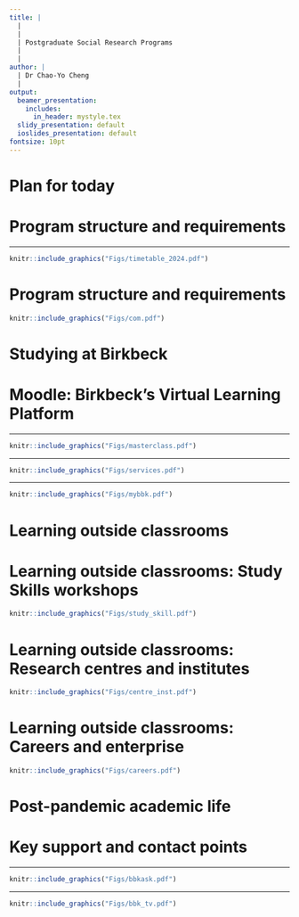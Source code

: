 ```yaml
---
title: |
  | 
  |
  | Postgraduate Social Research Programs 
  |
  |
author: |
  | Dr Chao-Yo Cheng
  |
output:
  beamer_presentation:
    includes:
      in_header: mystyle.tex
  slidy_presentation: default
  ioslides_presentation: default
fontsize: 10pt
---
```


# Plan for today

\begin{itemize}
  \item Program structure and requirements
  \vspace{0.2cm}
  \item Learning resources and training opportunities outside BBK
  \vspace{0.2cm}
  \item Academic life at postgraduate level
  \vspace{0.2cm}
  \item Q\&A
\end{itemize}

# Program structure and requirements

\begin{itemize}
  \item Four 15-credit \textbf{research methods} modules (60 credits in total)
  \begin{itemize}
  \begin{small}
    \item Qualitative Social Research Methods and Qualitative Research Design
    \item Introduction to Quantitative Social Research, Applied Social Data Analysis in \texttt{R} and Advanced Topics in Quantitative Social Research
    \item Experiments in Social Science
  \end{small}  
  \end{itemize}
  \vspace{0.2cm}
  \item Two 30-credit \textbf{theory/subject} options (60 credits in total)
  \begin{itemize}
  \begin{small}
    \item MSc and PG Diploma: Investigating the Social World and Masterclass in Social Research
    \item MRes: Options from your subject area
  \end{small}
  \end{itemize}
  \vspace{0.2cm}
  \item \textbf{Social Research Dissertation} (60 credits), including four dissertation workshops
\end{itemize}

---

\vspace{0.5cm}
```r
knitr::include_graphics("Figs/timetable_2024.pdf")
```
\vspace{0.3cm}
\begin{center}
Compulsory and Core SR modules, 2024-2025
\end{center}

# Program structure and requirements

\begin{itemize}
  \item We offer flexibility such that you can 
  \vspace{0.1cm}
  \begin{itemize}
    \item Choose to finish your study full-time or part-time
    \item Audit modules and/or take modules outside your subject area
    \item Progress to MSc/MRes after you finish PG Certificate/Diploma
    \item Exit with PG Cert/Diploma if you start with MSc/MRes
  \end{itemize}
  \vspace{0.2cm}
  \item We will revisit your module choices and/or your plan at/after Birkbeck with the program director in 1:1 progress check meetings
\end{itemize}
\vspace{0.2cm}
```r
knitr::include_graphics("Figs/com.pdf")
```

# Studying at Birkbeck

\begin{itemize}
  \item Each module has a handbook, with detailed description of contact points, aims and objectives, learning outcomes, syllabus, and assessment requirements
  \vspace{0.4cm}
  \item Most modules will be taught by pre-recorded lectures combined with in-person seminars or lab tutorials (for quantitative modules)
  \vspace{0.4cm}
  \item You will need to finish pre-sessional activities (e.g., readings and pre-recorded lectures) before the live sessions and actively engage in class activities
  \vspace{0.4cm}
  \item Students will have the chance to provide feedback (student-staff exchanges and module evaluation)
\end{itemize}

# Moodle: Birkbeck's Virtual Learning Platform

\begin{itemize}
  \item College services and and/or program information, see \textbf{Orientation-Surviving and Thriving at Birkbeck}
  \vspace{0.3cm}
  \item Course materials, including module handbooks, lecture recordings, readings and handouts
  \vspace{0.3cm}
  \item Dissertation module, where you can find information about Dissertation Guidance and workshop materials
\end{itemize}

---

```r
knitr::include_graphics("Figs/masterclass.pdf")
```

---

```r
knitr::include_graphics("Figs/services.pdf")
```

---

```r
knitr::include_graphics("Figs/mybbk.pdf")
```

# Learning outside classrooms

\begin{itemize}
  \item Birkbeck's Study Skills workshops
  \vspace{0.2cm}
  \item Birkbeck's research centres and institutes
  \vspace{0.2cm}
  \item Birkbeck's career services; opportunities on LinkedIn, \url{jobs.ac.uk}, and \url{idealist.org}
  \vspace{0.2cm}
  \item Libraries within and outside Birkbeck, such as the Senate House, SOAS, UCL, and the British Library -- check out \textbf{SCONUL}
  \vspace{0.2cm}
  \item Additional events and resources (e.g., UoL colleges, Turing and NCRM) outside Birkbeck
\end{itemize}

# Learning outside classrooms: Study Skills workshops

```r
knitr::include_graphics("Figs/study_skill.pdf")
```
\vspace{0.1cm}
\begin{center}
\begin{scriptsize}
\url{https://www.bbk.ac.uk/student-services/learning-development}
\end{scriptsize}
\end{center}

# Learning outside classrooms: Research centres and institutes

```r
knitr::include_graphics("Figs/centre_inst.pdf")
```
\vspace{0.1cm}
\begin{center}
\begin{scriptsize}
\url{https://www.bbk.ac.uk/research/centres}
\end{scriptsize}
\end{center}

# Learning outside classrooms: Careers and enterprise

```r
knitr::include_graphics("Figs/careers.pdf")
```
\vspace{0.1cm}
\begin{center}
\begin{scriptsize}
\url{https://www.bbk.ac.uk/student-services/careers-and-enterprise}
\end{scriptsize}
\end{center}

# Post-pandemic academic life

\begin{itemize}
  \item \textbf{Active learning}: We embrace \textit{interactive} learning. Come to in-person seminars/tutorials, having Watched the lecture videos and completed the readings or other preparation for the week
  \vspace{0.2cm}
  \item \textbf{Stability with flexibility}: We aim for stability, but acknowledge the need for flexibility
  \vspace{0.2cm}
  \item \textbf{Good communication}: We want to make this \textit{fantastic}: Please be your own best advocate and give us feedback and constructive suggestions!
  \vspace{0.2cm}
  \item \textbf{Safety}: We all want to keep you safe during your year at Birkbeck but need to work collaboratively with you to make that happen!
\end{itemize}

# Key support and contact points

\begin{itemize}
  \item Your program director: \textbf{Dr Chao-Yo Cheng} (\href{mailto:c.cheng@bbk.ac.uk}{\texttt{c.cheng@bbk.ac.uk}}) for academic and research questions; office hours \textbf{between 3-5pm on Fridays} via Microsoft Teams (or by appointment)
  \vspace{0.2cm}
  \item Your program administrator for admin/procedural questions
  \vspace{0.2cm}
  \item Your \textbf{module conveners and/or tutors} (see Moodle pages)
  \vspace{0.2cm}
  \item Your \textbf{dissertation supervisor} (TBD)
  \vspace{0.2cm}
  \item Birkbeck's \textbf{Student Services} for different services provided by the College
\end{itemize}

---

```r
knitr::include_graphics("Figs/bbkask.pdf")
```
\vspace{0.5cm}
\begin{itemize}
  \item All student inquiries should first be submitted to the \textbf{Ask} system
  \vspace{0.1cm}
  \item Unless instructed, students are suggested not email individual administrators
  \vspace{0.1cm}
  \item If unsure or encountering exceptional circumstances, get in touch with the program director for advice
\end{itemize}

---

\vspace{1cm}
```r
knitr::include_graphics("Figs/bbk_tv.pdf")
```
\vspace{0.5cm}
\begin{center}
Stay curious, stay active and stay healthy!
\end{center}
